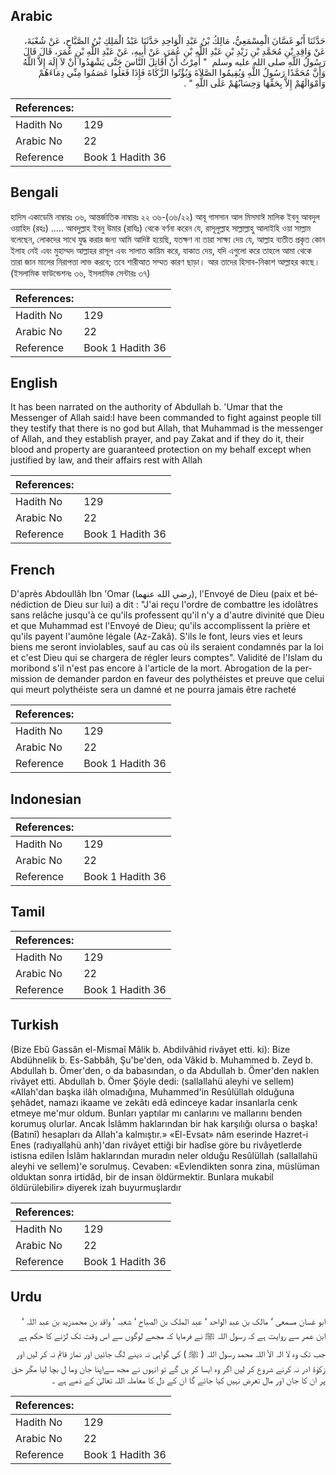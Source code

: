 ## Arabic


<div dir="rtl" lang="ar" style={{fontSize:'larger',backgroundColor:'#f8f9fa',padding:20}}>
حَدَّثَنَا أَبُو غَسَّانَ الْمِسْمَعِيُّ، مَالِكُ بْنُ عَبْدِ الْوَاحِدِ حَدَّثَنَا عَبْدُ الْمَلِكِ بْنُ الصَّبَّاحِ، عَنْ شُعْبَةَ، عَنْ وَاقِدِ بْنِ مُحَمَّدِ بْنِ زَيْدِ بْنِ عَبْدِ اللَّهِ بْنِ عُمَرَ، عَنْ أَبِيهِ، عَنْ عَبْدِ اللَّهِ بْنِ عُمَرَ، قَالَ قَالَ رَسُولُ اللَّهِ صلى الله عليه وسلم ‏ "‏ أُمِرْتُ أَنْ أُقَاتِلَ النَّاسَ حَتَّى يَشْهَدُوا أَنْ لاَ إِلَهَ إِلاَّ اللَّهُ وَأَنَّ مُحَمَّدًا رَسُولُ اللَّهِ وَيُقِيمُوا الصَّلاَةَ وَيُؤْتُوا الزَّكَاةَ فَإِذَا فَعَلُوا عَصَمُوا مِنِّي دِمَاءَهُمْ وَأَمْوَالَهُمْ إِلاَّ بِحَقِّهَا وَحِسَابُهُمْ عَلَى اللَّهِ ‏"‏ ‏.‏
</div>
<div style={{backgroundColor:'#f8f9fa',padding:20, marginBottom: 10}}><table> <thead> <tr> <th>References:</th> <th></th> </tr> </thead> <tbody><tr><td>Hadith No</td><td>129</td></tr><tr><td>Arabic No</td><td>22</td></tr><tr><td>Reference</td><td>Book 1 Hadith 36</td></tr></tbody></table></div>

## Bengali


<div dir="ltr" lang="bn" style={{fontSize:'larger',backgroundColor:'#f8f9fa',padding:20}}>
হাদিস একাডেমি নাম্বারঃ ৩৬, আন্তর্জাতিক নাম্বারঃ ২২ ৩৬-(৩৬/২২) আবূ গাসসান আল মিসমাঈ মালিক ইবনু আবদুল ওয়াহিদ (রহঃ) ..... আবদুল্লাহ ইবনু উমার (রাযিঃ) থেকে বর্ণনা করেন যে, রাসূলুল্লাহ সাল্লাল্লাহু আলাইহি ওয়া সাল্লাম বলেছেন, লোকদের সাথে যুদ্ধ করার জন্য আমি আদিষ্ট হয়েছি, যতক্ষণ না তারা সাক্ষ্য দেয় যে, আল্লাহ ব্যতীত প্রকৃত কোন ইলাহ নেই এবং মুহাম্মদ আল্লাহর রাসূল এবং সালাত কায়িম করে, যাকাত দেয়, যদি এগুলো করে তাহলে আমা থেকে তারা জান মালের নিরাপত্তা লাভ করবে; তবে শারীআত সম্মত কারণ ছাড়া। আর তাদের হিসাব-নিকাশ আল্লাহর কাছে। (ইসলামিক ফাউন্ডেশনঃ ৩৬, ইসলামিক সেন্টারঃ ৩৭)
</div>
<div style={{backgroundColor:'#f8f9fa',padding:20, marginBottom: 10}}><table> <thead> <tr> <th>References:</th> <th></th> </tr> </thead> <tbody><tr><td>Hadith No</td><td>129</td></tr><tr><td>Arabic No</td><td>22</td></tr><tr><td>Reference</td><td>Book 1 Hadith 36</td></tr></tbody></table></div>

## English


<div dir="ltr" lang="en" style={{fontSize:'larger',backgroundColor:'#f8f9fa',padding:20}}>
It has been narrated on the authority of Abdullah b. 'Umar that the Messenger of Allah said:I have been commanded to fight against people till they testify that there is no god but Allah, that Muhammad is the messenger of Allah, and they establish prayer, and pay Zakat and if they do it, their blood and property are guaranteed protection on my behalf except when justified by law, and their affairs rest with Allah
</div>
<div style={{backgroundColor:'#f8f9fa',padding:20, marginBottom: 10}}><table> <thead> <tr> <th>References:</th> <th></th> </tr> </thead> <tbody><tr><td>Hadith No</td><td>129</td></tr><tr><td>Arabic No</td><td>22</td></tr><tr><td>Reference</td><td>Book 1 Hadith 36</td></tr></tbody></table></div>

## French


<div dir="ltr" lang="fr" style={{fontSize:'larger',backgroundColor:'#f8f9fa',padding:20}}>
D'après Abdoullâh Ibn 'Omar (رضي الله عنهما), l'Envoyé de Dieu (paix et bénédiction de Dieu sur lui) a dit : "J'ai reçu l'ordre de combattre les idolâtres sans relâche jusqu'à ce qu'ils professent qu'il n'y a d'autre divinité que Dieu et que Muhammad est l'Envoyé de Dieu; qu'ils accomplissent la prière et qu'ils payent l'aumône légale (Az-Zakâ). S'ils le font, leurs vies et leurs biens me seront inviolables, sauf au cas où ils seraient condamnés par la loi et c'est Dieu qui se chargera de régler leurs comptes". Validité de l'Islam du moribond s'il n'est pas encore à l'article de la mort. Abrogation de la permission de demander pardon en faveur des polythéistes et preuve que celui qui meurt polythéiste sera un damné et ne pourra jamais être racheté
</div>
<div style={{backgroundColor:'#f8f9fa',padding:20, marginBottom: 10}}><table> <thead> <tr> <th>References:</th> <th></th> </tr> </thead> <tbody><tr><td>Hadith No</td><td>129</td></tr><tr><td>Arabic No</td><td>22</td></tr><tr><td>Reference</td><td>Book 1 Hadith 36</td></tr></tbody></table></div>

## Indonesian


<div dir="ltr" lang="id" style={{fontSize:'larger',backgroundColor:'#f8f9fa',padding:20}}>

</div>
<div style={{backgroundColor:'#f8f9fa',padding:20, marginBottom: 10}}><table> <thead> <tr> <th>References:</th> <th></th> </tr> </thead> <tbody><tr><td>Hadith No</td><td>129</td></tr><tr><td>Arabic No</td><td>22</td></tr><tr><td>Reference</td><td>Book 1 Hadith 36</td></tr></tbody></table></div>

## Tamil


<div dir="ltr" lang="ta" style={{fontSize:'larger',backgroundColor:'#f8f9fa',padding:20}}>

</div>
<div style={{backgroundColor:'#f8f9fa',padding:20, marginBottom: 10}}><table> <thead> <tr> <th>References:</th> <th></th> </tr> </thead> <tbody><tr><td>Hadith No</td><td>129</td></tr><tr><td>Arabic No</td><td>22</td></tr><tr><td>Reference</td><td>Book 1 Hadith 36</td></tr></tbody></table></div>

## Turkish


<div dir="ltr" lang="tr" style={{fontSize:'larger',backgroundColor:'#f8f9fa',padding:20}}>
(Bize Ebû Gassân el-Mismaî Mâlik b. Abdilvâhid rivâyet etti. ki): Bize Abdühnelik b. Es-Sabbâh, Şu'be'den, oda Vâkid b. Muhammed b. Zeyd b. Abdullah b. Ömer'den, o da babasından, o da Abdullah b. Ömer'den naklen rivâyet etti. Abdullah b. Ömer Şöyle dedi: (sallallahü aleyhi ve sellem) «Allah'dan başka ilâh olmadığına, Muhammed'in Resûlüllah olduğuna şehâdet, namazı ikaame ve zekâtı edâ edinceye kadar insanlarla cenk etmeye me'mur oldum. Bunları yaptılar mı canlarını ve mallarını benden korumuş olurlar. Ancak İslâmm haklarından bir hak karşılığı olursa o başka! (Batınî) hesapları da Allah'a kalmıştır.» «El-Evsat» nâm eserinde Hazret-i Enes (radıyallahü anh)'dan rivâyet ettiği bir hadîse göre bu rivâyetlerde istisna edilen İslâm haklarından muradın neler olduğu Resûlüllah (sallallahü aleyhi ve sellem)'e sorulmuş. Cevaben: «Evlendikten sonra zina, müslüman olduktan sonra irtidâd, bir de insan öldürmektir. Bunlara mukabil öldürülebilir» diyerek izah buyurmuşlardır
</div>
<div style={{backgroundColor:'#f8f9fa',padding:20, marginBottom: 10}}><table> <thead> <tr> <th>References:</th> <th></th> </tr> </thead> <tbody><tr><td>Hadith No</td><td>129</td></tr><tr><td>Arabic No</td><td>22</td></tr><tr><td>Reference</td><td>Book 1 Hadith 36</td></tr></tbody></table></div>

## Urdu


<div dir="rtl" lang="ur" style={{fontSize:'larger',backgroundColor:'#f8f9fa',padding:20}}>
ابو غسان مسمعی ‘ مالک بن عبد الواحد ‘ عبد الملک بن الصباح ‘ شعبہ ‘ واقد بن محمدزید بن عبد اللہ ‘ ابن عمر سے روایت ہے کہ رسول اللہ ﷺ نے فرمایا کہ مجھے لوگوں سے اس وقت تک لڑنے کا حکم ہے جب تک وہ لا الہ الاّ اللہ محمد رسول اللہ ( ﷺ ) کی گواہی نہ دینے لگ جائیں اور نماز قائم نہ کر لیں اور زکوٰۃ ادر نہ کرنے شروع کر لیں اگر وہ ایسا کر یں گے تو انہوں نے مجھ سےاپنا جان وما ل بچا لیا مگر حق پر ان کا جان اور مال تعرض نہیں کیا جائے گا ان کے دل کا معاملہ اللہ تعالیٰ کے ذمے ہے ۔
</div>
<div style={{backgroundColor:'#f8f9fa',padding:20, marginBottom: 10}}><table> <thead> <tr> <th>References:</th> <th></th> </tr> </thead> <tbody><tr><td>Hadith No</td><td>129</td></tr><tr><td>Arabic No</td><td>22</td></tr><tr><td>Reference</td><td>Book 1 Hadith 36</td></tr></tbody></table></div>